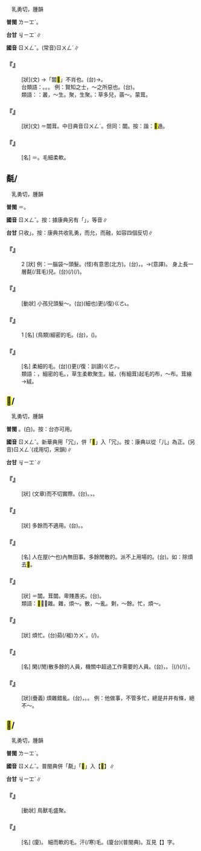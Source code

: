 
=={{ruby|茸|ㄖㄨㄥˇ}}==

　乳勇切，腫韻

'''普閩''' <rt>ㄌㄧㆲˊ</rt>。

'''台甘''' <rt>ㆢㄧㆲˊ</rt>∥

'''國音''' <rt>ㄖㄨㄥˇ</rt>。(常音)<rt>ㄖㄨㄥˊ</rt>∥

    

==='''『{{ruby|闒|ㄊㄚˋ}}{{ruby|茸|ㄖㄨㄥˇ}}』'''===
: [狀](文) →「闒<mark>&#xf9dcd;</mark>」不肖也。(台){{ruby|不|ㄅㄨㆵ}}{{ruby|正|ㄐㄧㄥ˪}}{{ruby|莊|ㄗㆲ}}→{{ruby|正|ㄐㄧㄥ}}{{ruby|莊|ㄗㆲˊ}}。
:台類語：{{ruby|垃|ㄌㄚㆴ}}{{ruby|垃|ㄌㄚㆴ}}{{ruby|圾|ㄙㄚㆴ}}{{ruby|圾|ㄙㄚㆴ}}。{{ruby|無|ㆠㄜˊ}}{{ruby|攬|ㄌㆰˋ}}{{ruby|無|ㆠㄜˊ}}{{ruby|捏|ㄋㆤ}}。{{ruby|蓋|ㄎㆰ˪}}{{ruby|頭|ㄊㄠˊ}}{{ruby|蓋|ㄎㆰ˪}}{{ruby|面|ㆠㄧㄣ˫}}。 例：賢知之士，～之所惡也。(台){{ruby|賢|ㄏㄧㄢˊ}}{{ruby|明|ㆠㄧㄥˊ}}{{ruby|丌|ㆤ}}{{ruby|人|ㄌㄤˊ}}{{ruby|是|ㄒㄧ˫}}{{ruby|不|ㄅㄨㆵ}}{{ruby|肖|ㄒㄧㄠ˪}}{{ruby|之|ㄐㄧ}}{{ruby|徒|ㄉㆦˊ}}{{ruby|所|ㄙㆦˋ}}{{ruby|厭|ㄧㆰ˪}}{{ruby|惡|ㆦ˪}}{{ruby|丌|ㆤ}}。
:
:類語：{{ruby|茸|ㄖㄨㄥˊ}}：叢，～生。聚，生聚。{{ruby|茸|ㄖㄨㄥˊ}}：草多兒，蓊～。蒙茸。
:
    

==='''『{{ruby|茸|ㄖㄨㄥˇ}}{{ruby|闒|ㄊㄚˋ}}』'''===
: [狀](文) ＝闒茸。中日典音{{ruby|：|ㄊㄚˋ}}<rt>ㄖㄨㄥˊ</rt>。但同：闒{{ruby|冗|ㄖㄨㄥˇ}}。按：諧：<mark>&#xf9dcd;</mark>遢。
    

==='''『{{ruby|茸|ㄖㄨㄥˇ}}』'''===
: [名] ＝{{ruby|氄|ㄖㄨㄥˇ}}。毛細柔軟。
    

==氄/{{ruby|<mark>&#xf9df6;</mark>|ㄖㄨㄥˇ}}==

　乳勇切，腫韻

'''普閩''' ＝{{ruby|<mark>&#xf9dca;</mark>|ㄌㄧㆲˋ}}。

'''國音''' <rt>ㄖㄨㄥˇ</rt>。按：據康典另有「{{ruby|茸|ㄖㄨㄥˊ}}」，{{ruby|蝡|ㄖㄨㄣˇ}}等音∥

'''台甘''' 只收{{ruby|「|ㆢㄧㆲˊ}}」。按：康典共收乳勇，而允，而融，如容四個反切∥

    

==='''『{{ruby|氄|ㄖㄨㄥˇ}}』'''===
:2  [狀] 例：一腦袋～頭髮。(怪)有意思(北方)。(台){{ruby|歸|ㄍㄨㄧ}}{{ruby|頭|ㄊㄠˊ}}{{ruby|殼|ㄎㄚㆶ}}{{ruby|丌|ㆤ}}{{ruby|幼|ㄧㄨ˪}}{{ruby|毛|ㄇㆭˊ}}，{{ruby|誠|ㄐㄧㆩˊ}}{{ruby|心|ㄒㄧㆬ}}{{ruby|適|ㄒㄧㆤㆶ}}。→(意譯){{ruby|頭|ㄊㄠˊ}}{{ruby|毛|ㄇㆭˊ}}{{ruby|發|ㄏㄨㄚㆵ}}{{ruby|<mark>&#xffa42;</mark>|ㄍㄚㆷ}}{{ruby|真|ㄐㄧㄣ}}{{ruby|幼|ㄧㄨ˪}}{{ruby|真|ㄐㄧㄣ}}{{ruby|<mark>&#xffad0;</mark>|ㄙㄨㄧˋ}}。 身上長一層氄(/茸毛)兒。(台){{ruby|歸|ㄍㄨㄧ}}{{ruby|身|ㄒㄧㄥ}}{{ruby|軀|ㄎㄨ}}{{ruby|攏|ㄌㆲˋ}}{{ruby|發|ㄏㄨㄚㆵ}}{{ruby|一|ㄐㄧㆵ ͘}}{{ruby|重|ㄉㄧㄥˊ}}(/{{ruby|( )|ㄧㄢˊ}}){{ruby|幼|ㄧㄨ˪}}{{ruby|毛|ㄇㆭˊ}}(/{{ruby|苦|ㄎㆦˋ}}{{ruby|毛|ㄇㆭˊ}})。
    

==='''『{{ruby|發|ㄈㄚ}}{{ruby|氄|ㄖㄨㄥˇ}}』'''===
: [動狀] 小孩兒頭髮～。(台){{ruby|細|ㄙㄨㆤ˪}}{{ruby|/|ㄙㆤ˪}}{{ruby|漢|ㄏㄢ˪}}{{ruby|嬰|ㆪ}}{{ruby|仔|ㄚ}}{{ruby|丌|ㆤ}}{{ruby|頭|ㄊㄠˊ}}{{ruby|毛|ㄇㆭˊ}}{{ruby|幼|ㄧㄨ˪}}(細也)更(/復)<rt>ㄍㄜ˪</rt>{{ruby|/|ㄍㄜㆷ}}{{ruby|軟|ㄋㆭˋ}}。
    

==='''『{{ruby|氄|ㄖㄨㄥˇ}}』'''===
:1  [名] (鳥類)細密的毛。(台){{ruby|幼|ㄧㄨ˪}}{{ruby|毛|ㄇㆭˊ}}，({{ruby|又|ㄧㄨ˫}}{{ruby|實|ㄗㄚㆵ ͘}}{{ruby|又|ㄧㄨ˫}}{{ruby|軟|ㄋㆭˋ}})。
    

==='''『{{ruby|氄|ㄖㄨㄥˇ}}{{ruby|毛|ㄇㄠˊ}}{{ruby|兒|ㄦ}}』'''===
: [名] 柔細的毛。(台){{ruby|幼|ㄧㄨ˪}}({{ruby|細|ㄙㆤ˪}})更(/復：訓讀)<rt>ㄍㄜㆷ</rt>{{ruby|/|ㄍㄜ˪}}{{ruby|換|ㄨㆩ˫}}{{ruby|丌|ㆤ}}{{ruby|毛|ㄇㆭˊ}}。
:類語：{{ruby|氄|ㄖㄨㄥˇ}}，細密的毛。{{ruby|茸|ㄖㄨㄥˇ}}，草生柔軟聚生。絨，(有細茸)起毛的布，～布。茸線→絨。
:
:
    

==<mark>&#xf9dcd;</mark>/{{ruby|冗|ㄖㄨㄥˇ}}==

　乳勇切，腫韻

'''普閩''' {{ruby|(文)|ㄌㄧㆲˋ}}。(白){{ruby|，|ㄌㄧㄥ˫}}{{ruby| |ㄌㄧㆲ˫}}。按：台亦可用。

'''國音''' <rt>ㄖㄨㄥˇ</rt>。新華典用「冗」，併「<mark>&#xf9dcd;</mark>」入「冗」。按：康典以從「儿」為正。(另音)ㄖㄨㄥˋ(戎用切，宋韻)∥

'''台甘''' <rt>ㆢㄧㆲˋ</rt>∥

    

==='''『{{ruby|<mark>&#xf9dcd;</mark>|ㄖㄨㄥˇ}}{{ruby|長|ㄔㄤˊ}}』'''===
: [狀] (文章){{ruby|長|ㄔㄤˊ}}而不切實際。(台){{ruby|文|ㆠㄨㄣˊ}}{{ruby|章|ㄐㄧㆲ}}{{ruby|/|ㄐㄧㆧ}}{{ruby|/|ㄐㄧㄤ}}{{ruby|傷|ㄒㄧㆫ}}{{ruby|/|ㄒㄧㆧ}}{{ruby|過|ㄍㆤ˪}}{{ruby|/|ㄍㄨㆤ˪}}{{ruby|長|ㄉㆭˊ}}。{{ruby|<mark>&#xffbfe;</mark>|ㄌㄜ˪}}{{ruby|<mark>&#xffbfe;</mark>|ㄌㄜ˪}}{{ruby|長|ㄉㆭˊ}}，{{ruby|無|ㆠㄜˊ}}{{ruby|實|ㄒㄧㆵ ͘}}{{ruby|在|ㄗㄞ˫}}。
    

==='''『{{ruby|<mark>&#xf9dcd;</mark>|ㄖㄨㄥˇ}}{{ruby|長|ㄓㄤˋ}}』'''===
: [狀] 多餘而不適用。(台){{ruby|加|ㄍㆤ}}{{ruby|出|ㄘㄨㆵ}}{{ruby|來|·ㄌㄞˊ}}{{ruby|無|ㆠㄜˊ}}{{ruby|路|ㄌㆦ˫}}{{ruby|用|ㄧㆲ˫}}{{ruby|/|ㄧㄥ˫}}。{{ruby|出|ㄘㄨㆵ}}{{ruby|剩|ㄒㄧㄣ˫}}{{ruby|丌|ㆤ}}。
    

==='''『{{ruby|<mark>&#xf9dcd;</mark>|ㄖㄨㄥˇ}}』'''===
: [名] 人在屋(宀也)內無田事。多餘閒散的。派不上用場的。(台){{ruby|加|ㄍㆤ}}{{ruby|丌|ㆤ}}。如：除煩去<mark>&#xf9dcd;</mark>。
    

==='''『{{ruby|闒|ㄊㄚˋ}}{{ruby|<mark>&#xf9dcd;</mark>|ㄖㄨㄥˇ}}』'''===
: [狀] ＝闒{{ruby|茸|ㄖㄨㄥˇ}}。茸闒。卑賤愚劣。(台){{ruby|卑|ㄅㄧ}}{{ruby|鄙|ㄆㄧˋ}}。
:類語：<mark>&#xf9dcd;</mark>，～雜。雜，煩～。散，～亂。剩，～餘。忙，煩～。
:
    

==='''『{{ruby|煩|ㄈㄢˊ}}{{ruby|<mark>&#xf9dcd;</mark>|ㄖㄨㄥˇ}}』'''===
: [狀] 煩忙。(台)茹(/袽)<rt>ㄌㄨˊ</rt>。{{ruby|冗|ㄑㄧㄤˋ}}{{ruby|冗|ㄑㄧㄤˋ}}(/{{ruby|<mark>&#xf8fe1;</mark>|ㄘㄤˋ}}{{ruby|<mark>&#xf8fe1;</mark>|ㄘㄤˋ}})。
    

==='''『{{ruby|<mark>&#xf9dcd;</mark>|ㄖㄨㄥˇ}}{{ruby|員|ㄩㄢˊ}}』'''===
: [名] 閑(/閒)散多餘的人員，機關中超過工作需要的人員。(台){{ruby|超|ㄑㄧㄠ}}{{ruby|額|ㆣㄧㄚㆷ ͘}}{{ruby|加|ㄍㆤ}}{{ruby|採|ㄘㆮˋ}}{{ruby|用|ㄧㆲ˫}}{{ruby|/|ㄧㄥ˫}}，{{ruby|無|ㆠㄜˊ}}{{ruby|用|ㄧㆲ˫}}{{ruby|/|ㄧㄥ˫}}{{ruby|亦|ㄧㄚㆷ ͘}}{{ruby|<mark>&#xffa45;</mark>|ㆠㆤ˫}}{{ruby|/|ㆠㄨㆤ˫}}{{ruby|影|ㄧㄥˋ}}{{ruby|響|ㄏㄧㆲˋ}}{{ruby|工|ㄍㄤ}}{{ruby|作|ㄗㆦㆶ}}{{ruby|丌|ㆤ}}{{ruby|人|ㆢㄧㄣˊ}}{{ruby|/|ㄌㄧㄣˊ}}{{ruby|員|ㆣㄨㄢˊ}}。｛{{ruby|無|ㆠㄜˊ}}{{ruby|正|ㄐㄧㄥ˪}}{{ruby|經|ㄍㄧㄥ}}{{ruby|載|ㄉㄞ˫}}(/{{ruby|戴|ㄉㄞ˪}}){{ruby|事|ㄐㄧ˪}}(/{{ruby|事|ㄉㄞ˫}}{{ruby|情|ㄐㄧ˪}}){{ruby|通|ㄊㄤ}}{{ruby|做|ㄗㄜ˪}}{{ruby|備|ㄅㄧ˫}}{{ruby|用|ㆲ˫}}{{ruby|職|ㄐㄧㆵ}}{{ruby|員|ㆣㄨㄢˊ}}｝。
    

==='''『{{ruby|<mark>&#xf9dcd;</mark>|ㄖㄨㄥˇ}}{{ruby|雜|ㄗㄚˊ}}』'''===
: [狀](疊義) 煩雜錯亂。(台){{ruby|摻|ㄘㆰ}}{{ruby|雜|ㄗㄚㆴ ͘}}，{{ruby|無|ㆠㄜˊ}}{{ruby|秩|ㄉㄧㄚㆵ ͘}}{{ruby|序|ㄙㄨ˫}}。{{ruby|亂|ㄌㄨㄢ˫}}{{ruby|抄|ㄘㄠ}}{{ruby|抄|ㄘㄠ}}。 例：他做事，不管多忙，總是井井有條，絕不～。
    

==<mark>&#xf9dca;</mark>/{{ruby|氄|ㄖㄨㄥˇ}}==

　乳勇切，腫韻

'''普閩''' <rt>ㄌㄧㆲˋ</rt>。

'''國音''' <rt>ㄖㄨㄥˇ</rt>。普閩典併「氄」「<mark>&#xf9df6;</mark>」入【<mark>&#xf9dca;</mark>】∥

'''台甘''' <rt>ㆢㄧㆲˊ</rt>∥

    

==='''『{{ruby|<mark>&#xf9dca;</mark>|ㄖㄨㄥˇ}}』'''===
: [動狀] 鳥獸毛盛聚。
    

==='''『{{ruby|<mark>&#xf9dca;</mark>|ㄖㄨㄥˇ}}{{ruby|毛|ㄇㄠˊ}}』'''===
: [名] (廈){{ruby|<mark>&#xf9dca;</mark>|ㄌㄧㆲˋ}}{{ruby|毛|ㄇㆭˊ}}。 細而軟的毛。汗(/寒)毛。(廈台){{ruby|苦|ㄎㆦˋ}}{{ruby|毛|ㄇㆭˊ}}(普閩典)。互見【{{ruby|氄|ㄖㄨㄥˇ}}】字。
    
